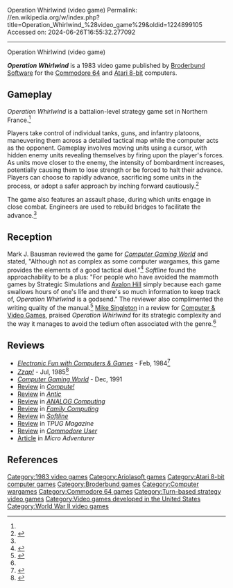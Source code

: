 Operation Whirlwind (video game)
Permalink: //en.wikipedia.org/w/index.php?title=Operation_Whirlwind_%28video_game%29&oldid=1224899105
Accessed on: 2024-06-26T16:55:32.277092



------
Operation Whirlwind (video game)
{{short description|1983 video game}}

{{Infobox video game
| title = Operation Whirlwind
| image = Operation_Whirlwind_(video_game)_Cover_Art.jpg
| caption = 
| released = 1983
| designer = 
| programmer = Roger Damon<ref>{{cite web|title=The Giant List of Classic Game Programmers|url=https://dadgum.com/giantlist/|last1=Hague|first1=James}}</ref>
| composer = 
| publisher = [[Broderbund]]
| developer = 
| platforms = [[Atari 8-bit]], [[Commodore 64]]
| genre = [[Turn-based strategy]]
}}

'''''Operation Whirlwind''''' is a 1983 video game published by [[Broderbund Software]] for the [[Commodore 64]] and [[Atari 8-bit computers|Atari 8-bit]] computers.

==Gameplay==
''Operation Whirlwind'' is a battalion-level strategy game set in Northern France.<ref name="CGW13"/>

Players take control of individual tanks, guns, and infantry platoons, maneuvering them across a detailed tactical map while the computer acts as the opponent. Gameplay involves moving units using a cursor, with hidden enemy units revealing themselves by firing upon the player's forces. As units move closer to the enemy, the intensity of bombardment increases, potentially causing them to lose strength or be forced to halt their advance. Players can choose to rapidly advance, sacrificing some units in the process, or adopt a safer approach by inching forward cautiously.<ref name=":0">{{Cite journal |last=Singleton |first=Mike |author-link=Mike Singleton |title=5th Column |url=https://archive.org/details/ComputerAndVideoGamesIssue040Feb85/page/n13/mode/2up |journal=[[Computer & Video Games]] |issue=40 |pages=15}}</ref>

The game also features an assault phase, during which units engage in close combat. Engineers are used to rebuild bridges to facilitate the advance.<ref name=":0" />

==Reception==
Mark J. Bausman reviewed the game for ''[[Computer Gaming World]]'' and stated, "Although not as complex as some computer wargames, this game provides the elements of a good tactical duel."<ref name="CGW13">{{cite magazine |last=Reams |first=Robert |title=Operation Whirlwind |magazine=Computer Gaming World |date=December 1983 |volume=1 |issue=13 |pages=25, 48}}</ref> ''Softline'' found the approachability to be a plus: "For people who have avoided the mammoth games by Strategic Simulations and [[Avalon Hill]] simply because each game swallows hours of one's life and there's so much information to keep track of, ''Operation Whirlwind'' is a godsend." The reviewer also complimented the writing quality of the manual.<ref>{{cite journal |title=Gameline: Operation Whirlwind |journal=Softline |date=September 1983 |page=51 |url=https://archive.org/details/Softline_1983_09_10/page/n51/mode/2up}}</ref> [[Mike Singleton]] in a review for [[Computer & Video Games]], praised ''Operation Whirlwind'' for its strategic complexity and the way it manages to avoid the tedium often associated with the genre.<ref name=":0" />

==Reviews==
*''[[Electronic Fun with Computers & Games]]'' - Feb, 1984<ref>{{Cite web|url=https://archive.org/details/Electronic_Fun_with_Computer_Games_Vol_02_No_04_1984-02_Fun_Games_Publishing_US/page/n55/mode/2up|title = Electronic Fun with Computer & Games - Vol 02 No 04 (1984-02)(Fun & Games Publishing)(US)|date = February 1984}}</ref>
*''[[Zzap!64|Zzap!]]'' - Jul, 1985<ref>{{Cite web|url=https://archive.org/details/Zzap_640003/page/36/mode/2up|title = Zzap 640003}}</ref>
*''[[Computer Gaming World]]'' - Dec, 1991
*[https://archive.org/details/1984-06-compute-magazine/page/n75/mode/2up Review] in ''[[Compute!]]''
*[https://archive.org/details/1984-11-anticmagazine/page/n79/mode/2up Review] in ''[[Antic (magazine)|Antic]]''
*[https://archive.org/details/analog-computing-magazine-17/page/n45/mode/2up Review] in ''[[ANALOG Computing]]''
*[https://archive.org/details/family-computing-11/page/n91/mode/2up Review] in ''[[Family Computing]]''
*[https://archive.org/details/Softline_Magazine_Issue_3.1/page/n51/mode/2up Review] in ''[[Softline (magazine)|Softline]]''
*[https://archive.org/details/TPUG_Issue_18_1985_Nov/page/n37/mode/2up Review] in ''TPUG Magazine''
*[https://archive.org/details/commodore-user-magazine-21/page/n53/mode/2up Review] in ''[[Commodore User]]''
*[https://archive.org/details/MicroAdventurer04-Feb84/page/n27/mode/2up Article] in ''Micro Adventurer''

==References==
{{reflist}}


[[Category:1983 video games]]
[[Category:Ariolasoft games]]
[[Category:Atari 8-bit computer games]]
[[Category:Broderbund games]]
[[Category:Computer wargames]]
[[Category:Commodore 64 games]]
[[Category:Turn-based strategy video games]]
[[Category:Video games developed in the United States]]
[[Category:World War II video games]]